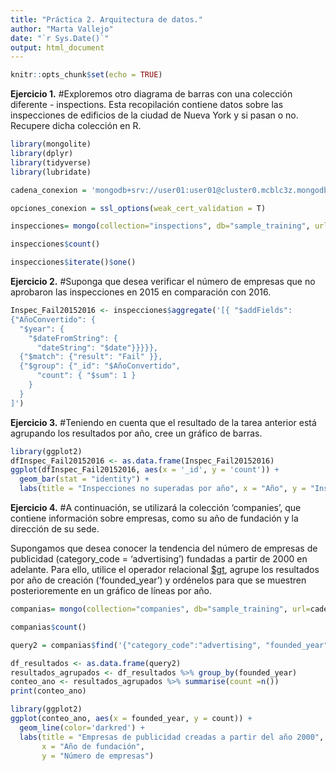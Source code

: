 ```yaml
---
title: "Práctica 2. Arquitectura de datos."
author: "Marta Vallejo"
date: "`r Sys.Date()`"
output: html_document
---
```


```r
knitr::opts_chunk$set(echo = TRUE)
```

**Ejercicio 1.** 
#Exploremos otro diagrama de barras con una colección diferente - inspections. Esta recopilación contiene datos sobre las inspecciones de edificios de la ciudad de Nueva York y si pasan o no. Recupere dicha colección en R.
```r
library(mongolite)
library(dplyr)
library(tidyverse)
library(lubridate)
```

```r
cadena_conexion = 'mongodb+srv://user01:user01@cluster0.mcblc3z.mongodb.net/test'
```

```r
opciones_conexion = ssl_options(weak_cert_validation = T)
```

```r
inspecciones= mongo(collection="inspections", db="sample_training", url=cadena_conexion, options = opciones_conexion)
```

```r
inspecciones$count()
```

```r
inspecciones$iterate()$one()
```

**Ejercicio 2.**
#Suponga que desea verificar el número de empresas que no aprobaron las inspecciones en 2015 en comparación con 2016.
```r
Inspec_Fail20152016 <- inspecciones$aggregate('[{ "$addFields": 
{"AñoConvertido": {
  "$year": {
    "$dateFromString": {
      "dateString": "$date"}}}}},
  {"$match": {"result": "Fail" }},
  {"$group": {"_id": "$AñoConvertido",  
      "count": { "$sum": 1 }  
    }
  }
]')
```


**Ejercicio 3.**
#Teniendo en cuenta que el resultado de la tarea anterior está agrupando los resultados por año, cree un gráfico de barras.
```r
library(ggplot2)
dfInspec_Fail20152016 <- as.data.frame(Inspec_Fail20152016)
ggplot(dfInspec_Fail20152016, aes(x = '_id', y = 'count')) + 
  geom_bar(stat = "identity") + 
  labs(title = "Inspecciones no superadas por año", x = "Año", y = "Inspecciones no superadas") + theme_minimal()

```

**Ejercicio 4.**
#A continuación, se utilizará la colección 'companies', que contiene información sobre empresas, como su año de fundación y la dirección de su sede.

Supongamos que desea conocer la tendencia del número de empresas de publicidad (category_code = 'advertising') fundadas a partir de 2000 en adelante. Para ello, utilice el operador relacional [$gt](https://docs.mongodb.com/manual/reference/operator/query/gt/), agrupe los resultados por año de creación ('founded_year') y ordénelos para que se muestren posterioremente en un gráfico de líneas por año. 

```r
companias= mongo(collection="companies", db="sample_training", url=cadena_conexion, options = opciones_conexion)
```

```r
companias$count()
```

```r
query2 = companias$find('{"category_code":"advertising", "founded_year":{"$gt":2000}}')
```


```r
df_resultados <- as.data.frame(query2)
resultados_agrupados <- df_resultados %>% group_by(founded_year)
conteo_ano <- resultados_agrupados %>% summarise(count =n())
print(conteo_ano)
```


```r
library(ggplot2)
ggplot(conteo_ano, aes(x = founded_year, y = count)) +
  geom_line(color='darkred') + 
  labs(title = "Empresas de publicidad creadas a partir del año 2000",
       x = "Año de fundación",
       y = "Número de empresas")
```
